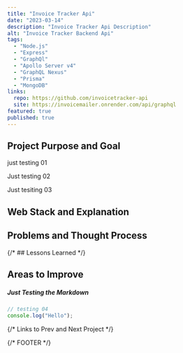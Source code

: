 ```yaml
---
title: "Invoice Tracker Api"
date: "2023-03-14"
description: "Invoice Tracker Api Description"
alt: "Invoice Tracker Backend Api"
tags:
  - "Node.js"
  - "Express"
  - "GraphQl"
  - "Apollo Server v4"
  - "GraphQL Nexus"
  - "Prisma"
  - "MongoDB"
links:
  repo: https://github.com/invoicetracker-api
  site: https://invoicemailer.onrender.com/api/graphql
featured: true
published: true
---
```


## Project Purpose and Goal

just testing 01

<p>Just testing 02</p>

<Text>Just tesiting 03</Text>

## Web Stack and Explanation

## Problems and Thought Process

{/* ## Lessons Learned */}

## Areas to Improve

##### Just Testing the Markdown

```ts
// testing 04
console.log("Hello");
```

{/* Links to Prev and Next Project */}

{/* FOOTER */}
